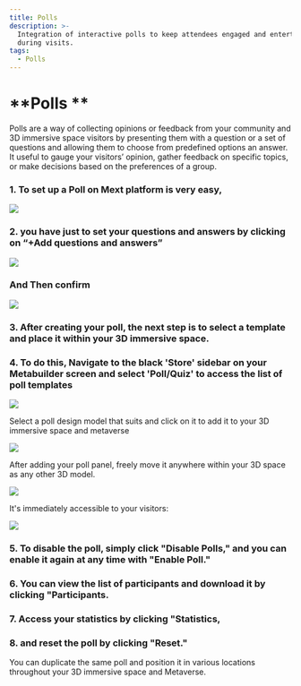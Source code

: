 ```yaml
---
title: Polls
description: >-
  Integration of interactive polls to keep attendees engaged and entertained
  during visits.
tags:
  - Polls
---
```


# **\*\*Polls \*\***

Polls are a way of collecting opinions or feedback from your community and 3D immersive space visitors by presenting them with a question or a set of questions and allowing them to choose from predefined options an answer. It useful to gauge your visitors’ opinion, gather feedback on specific topics, or make decisions based on the preferences of a group.

### 1.	To set up a Poll on Mext platform is very easy,

![](/img/Marvaimages/Documentationpollsa.jpg)

### **2.	you have just to set your questions and answers  by clicking on “+Add questions and answers”**

![](/img/Marvaimages/documentatinleaderc.jpg)

### **And Then confirm**

![](/img/Marvaimages/Documentationpollsd.jpg)

### **3.	After creating your poll, the next step is to select a template and place it within your 3D immersive space.**

### **4.	To do this, Navigate to the black 'Store' sidebar on your Metabuilder screen and select 'Poll/Quiz' to access the list of poll templates**

![](/img/Marvaimages/documentatinleadere.jpg)

Select a poll design model that suits and click on it to add it to your 3D immersive space and metaverse

![](/img/Marvaimages/Image20.png)

After adding your poll panel, freely move it anywhere within your 3D space as any other 3D model.

![](/img/Marvaimages/Image21.png)

It's immediately accessible to your visitors:

![](/img/Marvaimages/Image22.png)

### **5.	To disable the poll, simply click "Disable Polls," and you can enable it again at any time with "Enable Poll."**

### **6.	You can view the list of participants and download it by clicking "Participants.**

### **7.	Access your statistics by clicking "Statistics,**

### **8.	and reset the poll by clicking "Reset."**

You can duplicate the same poll and position it in various locations throughout your 3D immersive space and Metaverse.
